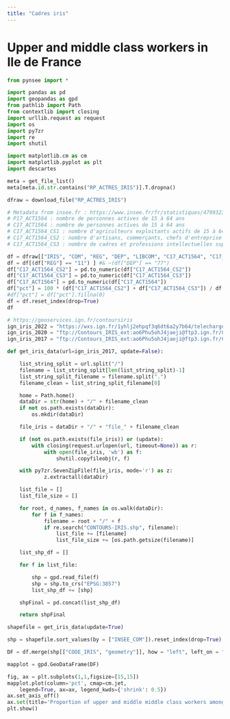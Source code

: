 ```yaml
---
title: "Cadres iris"
---
```


# Upper and middle class workers in Ile de France

```python
from pynsee import *

import pandas as pd
import geopandas as gpd
from pathlib import Path
from contextlib import closing
import urllib.request as request
import os
import py7zr
import re
import shutil

import matplotlib.cm as cm
import matplotlib.pyplot as plt
import descartes
```

```python
meta = get_file_list()
meta[meta.id.str.contains("RP_ACTRES_IRIS")].T.dropna()
```

```python
dfraw = download_file("RP_ACTRES_IRIS")
```

```python
# Metadata from insee.fr : https://www.insee.fr/fr/statistiques/4799323#dictionnaire
# P17_ACT1564 : nombre de personnes actives de 15 à 64 ans
# C17_ACT1564 : nombre de personnes actives de 15 à 64 ans
# C17_ACT1564_CS1 : nombre d'agriculteurs exploitants actifs de 15 à 64 ans
# C17_ACT1564_CS2 : nombre d'artisans, commerçants, chefs d'entreprise actifs de 15 à 64 ans
# C17_ACT1564_CS3 : nombre de cadres et professions intellectuelles supérieures actifs de 15 à 64 ans
```

```python
df = dfraw[["IRIS", "COM", "REG", "DEP", "LIBCOM", "C17_ACT1564", "C17_ACT1564_CS2", "C17_ACT1564_CS3"]]
df = df[(df["REG"] == "11") ] #& ~(df["DEP"] == "77")
df["C17_ACT1564_CS2"] = pd.to_numeric(df["C17_ACT1564_CS2"])
df["C17_ACT1564_CS3"] = pd.to_numeric(df["C17_ACT1564_CS3"])
df["C17_ACT1564"] = pd.to_numeric(df["C17_ACT1564"])
df["pct"] = 100 * (df["C17_ACT1564_CS2"] + df["C17_ACT1564_CS3"]) / df["C17_ACT1564"]
#df["pct"] = df["pct"].fillna(0)
df = df.reset_index(drop=True)
df
```

```python
# https://geoservices.ign.fr/contoursiris
ign_iris_2022 = "https://wxs.ign.fr/1yhlj2ehpqf3q6dt6a2y7b64/telechargement/inspire/CONTOURS-IRIS-PACK_2022-01$CONTOURS-IRIS_2-1__SHP__FRA_2022-01-01/file/CONTOURS-IRIS_2-1__SHP__FRA_2022-01-01.7z"
ign_iris_2020 = "ftp://Contours_IRIS_ext:ao6Phu5ohJ4jaeji@ftp3.ign.fr/CONTOURS-IRIS_2-1__SHP__FRA_2020-01-01.7z"
ign_iris_2017 = "ftp://Contours_IRIS_ext:ao6Phu5ohJ4jaeji@ftp3.ign.fr/CONTOURS-IRIS_2-1__SHP__FRA_2017-01-01.7z"

def get_iris_data(url=ign_iris_2017, update=False):

    list_string_split = url.split("/")
    filename = list_string_split[len(list_string_split)-1]
    list_string_split_filename = filename.split(".")
    filename_clean = list_string_split_filename[0]

    home = Path.home()
    dataDir = str(home) + "/" + filename_clean
    if not os.path.exists(dataDir):
        os.mkdir(dataDir)

    file_iris = dataDir + "/" + "file_" + filename_clean

    if (not os.path.exists(file_iris)) or (update):
        with closing(request.urlopen(url, timeout=None)) as r:
            with open(file_iris, 'wb') as f:
                shutil.copyfileobj(r, f)

    with py7zr.SevenZipFile(file_iris, mode='r') as z:
            z.extractall(dataDir)

    list_file = []
    list_file_size = []

    for root, d_names, f_names in os.walk(dataDir):
        for f in f_names:
            filename = root + "/" + f
            if re.search("CONTOURS-IRIS.shp", filename):
                list_file += [filename]
                list_file_size += [os.path.getsize(filename)]

    list_shp_df = []

    for f in list_file:

        shp = gpd.read_file(f)
        shp = shp.to_crs("EPSG:3857")
        list_shp_df += [shp]

    shpFinal = pd.concat(list_shp_df)

    return shpFinal

shapefile = get_iris_data(update=True)

shp = shapefile.sort_values(by = ["INSEE_COM"]).reset_index(drop=True)
```

```python
DF = df.merge(shp[["CODE_IRIS", "geometry"]], how = "left", left_on = "IRIS", right_on = "CODE_IRIS")
```

```python
mapplot = gpd.GeoDataFrame(DF)

fig, ax = plt.subplots(1,1,figsize=[15,15])
mapplot.plot(column='pct', cmap=cm.jet,
    legend=True, ax=ax, legend_kwds={'shrink': 0.5})
ax.set_axis_off()
ax.set(title='Proportion of upper and middle middle class workers among working population in 2017')
plt.show()
```
